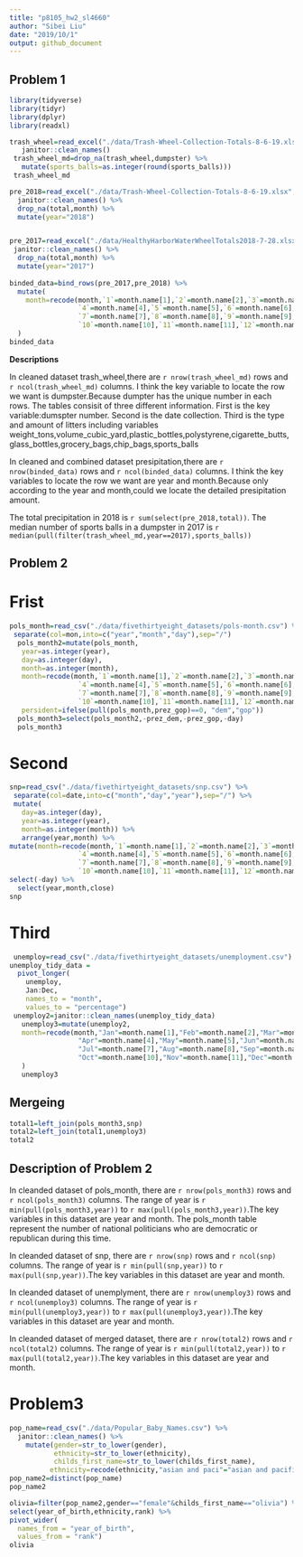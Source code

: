 ```yaml
---
title: "p8105_hw2_sl4660"
author: "Sibei Liu"
date: "2019/10/1"
output: github_document
---
```

## Problem 1
```r

library(tidyverse)
library(tidyr)
library(dplyr)
library(readxl)
```

```r
trash_wheel=read_excel("./data/Trash-Wheel-Collection-Totals-8-6-19.xlsx",sheet=1,range="A2:N408") %>% 
   janitor::clean_names()
 trash_wheel_md=drop_na(trash_wheel,dumpster) %>% 
   mutate(sports_balls=as.integer(round(sports_balls)))
 trash_wheel_md
```

```r
pre_2018=read_excel("./data/Trash-Wheel-Collection-Totals-8-6-19.xlsx",sheet=5,skip=1) %>% 
  janitor::clean_names() %>% 
  drop_na(total,month) %>% 
  mutate(year="2018")


pre_2017=read_excel("./data/HealthyHarborWaterWheelTotals2018-7-28.xlsx",sheet=7,skip=1) %>% 
 janitor::clean_names() %>% 
  drop_na(total,month) %>% 
  mutate(year="2017")
 
binded_data=bind_rows(pre_2017,pre_2018) %>% 
  mutate(
    month=recode(month,`1`=month.name[1],`2`=month.name[2],`3`=month.name[3],
                 `4`=month.name[4],`5`=month.name[5],`6`=month.name[6],
                 `7`=month.name[7],`8`=month.name[8],`9`=month.name[9],
                 `10`=month.name[10],`11`=month.name[11],`12`=month.name[12])
  )
binded_data
```
**Descriptions**

In cleaned dataset trash_wheel,there are ``r nrow(trash_wheel_md)`` rows and ``r ncol(trash_wheel_md)`` columns. I think the key variable to locate the row we want is dumpster.Because dumpter has the unique number in each rows. The tables consisit of three different information. First is the key variable:dumspter number. Second is the date collection. Third is the type and amount of litters including variables weight_tons,volume_cubic_yard,plastic_bottles,polystyrene,cigarette_butts,glass_bottles,grocery_bags,chip_bags,sports_balls

In cleaned and combined dataset presipitation,there are ``r nrow(binded_data)`` rows and ``r ncol(binded_data)`` columns. I think the key variables to locate the row we want are year and month.Because only according to the year and month,could we locate the detailed presipitation amount.

The total precipitation in 2018 is ``r sum(select(pre_2018,total))``.
The median number of sports balls in a dumpster in 2017 is 
`r median(pull(filter(trash_wheel_md,year==2017),sports_balls))`

## Problem 2

# Frist
```r
pols_month=read_csv("./data/fivethirtyeight_datasets/pols-month.csv") %>% 
 separate(col=mon,into=c("year","month","day"),sep="/") 
  pols_month2=mutate(pols_month,
   year=as.integer(year),
   day=as.integer(day),
   month=as.integer(month),
   month=recode(month,`1`=month.name[1],`2`=month.name[2],`3`=month.name[3],
                 `4`=month.name[4],`5`=month.name[5],`6`=month.name[6],
                 `7`=month.name[7],`8`=month.name[8],`9`=month.name[9],
                 `10`=month.name[10],`11`=month.name[11],`12`=month.name[12]),
   persident=ifelse(pull(pols_month,prez_gop)==0, "dem","gop")) 
  pols_month3=select(pols_month2,-prez_dem,-prez_gop,-day)
  pols_month3
```

# Second
```r
snp=read_csv("./data/fivethirtyeight_datasets/snp.csv") %>% 
 separate(col=date,into=c("month","day","year"),sep="/") %>% 
 mutate(
   day=as.integer(day),
   year=as.integer(year),
   month=as.integer(month)) %>% 
   arrange(year,month) %>% 
mutate(month=recode(month,`1`=month.name[1],`2`=month.name[2],`3`=month.name[3],
                 `4`=month.name[4],`5`=month.name[5],`6`=month.name[6],
                 `7`=month.name[7],`8`=month.name[8],`9`=month.name[9],
                 `10`=month.name[10],`11`=month.name[11],`12`=month.name[12])) %>% 
select(-day) %>% 
  select(year,month,close)
snp
```

# Third
```r
 unemploy=read_csv("./data/fivethirtyeight_datasets/unemployment.csv")
unemploy_tidy_data = 
  pivot_longer(
    unemploy, 
    Jan:Dec,
    names_to = "month", 
    values_to = "percentage") 
 unemploy2=janitor::clean_names(unemploy_tidy_data)
   unemploy3=mutate(unemploy2,
   month=recode(month,"Jan"=month.name[1],"Feb"=month.name[2],"Mar"=month.name[3],
                 "Apr"=month.name[4],"May"=month.name[5],"Jun"=month.name[6],
                 "Jul"=month.name[7],"Aug"=month.name[8],"Sep"=month.name[9],
                 "Oct"=month.name[10],"Nov"=month.name[11],"Dec"=month.name[12])
   ) 
   unemploy3
```

## Mergeing
```r
total1=left_join(pols_month3,snp)
total2=left_join(total1,unemploy3)
total2
```
## Description of Problem 2

In cleanded dataset of pols_month, there are `r nrow(pols_month3)` rows and `r ncol(pols_month3)` columns. The range of year is `r min(pull(pols_month3,year))` to `r max(pull(pols_month3,year))`.The key variables in this dataset are year and month. The pols_month table represent the number of national politicians who are democratic or republican during this time.


In cleanded dataset of snp, there are `r nrow(snp)` rows and `r ncol(snp)` columns. The range of year is `r min(pull(snp,year))` to `r max(pull(snp,year))`.The key variables in this dataset are year and month.

In cleanded dataset of unemplyment, there are `r nrow(unemploy3)` rows and `r ncol(unemploy3)` columns. The range of year is `r min(pull(unemploy3,year))` to `r max(pull(unemploy3,year))`.The key variables in this dataset are year and month.

In cleanded dataset of merged dataset, there are `r nrow(total2)` rows and `r ncol(total2)` columns. The range of year is `r min(pull(total2,year))` to `r max(pull(total2,year))`.The key variables in this dataset are year and month.

# Problem3
```r
pop_name=read_csv("./data/Popular_Baby_Names.csv") %>% 
  janitor::clean_names() %>% 
    mutate(gender=str_to_lower(gender),
           ethnicity=str_to_lower(ethnicity),
           childs_first_name=str_to_lower(childs_first_name),
          ethnicity=recode(ethnicity,"asian and paci"="asian and pacific islander","black non hisp"="black non hispanic","white non hisp"="white non hispanic"))
pop_name2=distinct(pop_name)
pop_name2
```
```r
olivia=filter(pop_name2,gender=="female"&childs_first_name=="olivia") %>% 
select(year_of_birth,ethnicity,rank) %>% 
pivot_wider(
  names_from = "year_of_birth", 
  values_from = "rank")
olivia
```